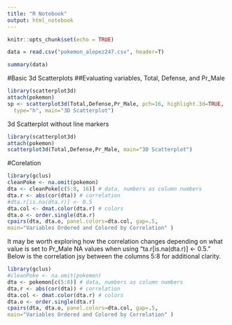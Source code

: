 ```yaml
---
title: "R Notebook"
output: html_notebook
---
```


```r
knitr::opts_chunk$set(echo = TRUE)
```


```r
data = read.csv("pokemon_alopez247.csv", header=T)
```

```r
summary(data)
```

#Basic 3d Scatterplots 
##Evaluating variables, Total, Defense, and Pr_Male
```r
library(scatterplot3d) 
attach(pokemon) 
sp <- scatterplot3d(Total,Defense,Pr_Male, pch=16, highlight.3d=TRUE,
  type="h", main="3D Scatterplot")
```

3d Scatterplot without line markers
```r
library(scatterplot3d)
attach(pokemon)
scatterplot3d(Total,Defense,Pr_Male, main="3D Scatterplot")
```

#Corelation
```r
library(gclus)
cleanPoke <- na.omit(pokemon)
dta <- cleanPoke[c(5:8, 16)] # data, numbers as column numbers 
dta.r <- abs(cor(dta)) # correlation
#dta.r[is.na(dta.r)] <- 0.5
dta.col <- dmat.color(dta.r) # colors
dta.o <- order.single(dta.r) 
cpairs(dta, dta.o, panel.colors=dta.col, gap=.5,
main="Variables Ordered and Colored by Correlation" )
```
It may be worth exploring how the correlation changes depending on what value is set to Pr_Male NA values when using "ta.r[is.na(dta.r)] <- 0.5." Below is the correlation jsy between the columns 5:8 for additional clarity. 

```r
library(gclus)
#cleanPoke <- na.omit(pokemon)
dta <- pokemon[c(5:8)] # data, numbers as column numbers 
dta.r <- abs(cor(dta)) # correlation
dta.col <- dmat.color(dta.r) # colors
dta.o <- order.single(dta.r) 
cpairs(dta, dta.o, panel.colors=dta.col, gap=.5,
main="Variables Ordered and Colored by Correlation" )
```
